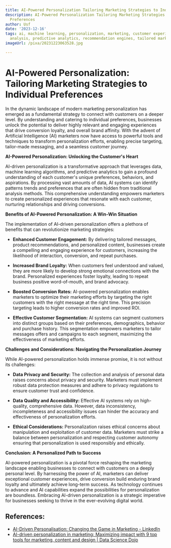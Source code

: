 ```yaml
---
title: AI-Powered Personalization Tailoring Marketing Strategies to Individual Preferences
description: AI-Powered Personalization Tailoring Marketing Strategies to Individual
  Preferences
author: Usf
date: '2023-12-16'
tags: ai, machine learning, personalization, marketing, customer experience, data
  analysis, predictive analytics, recommendation engines, tailored marketing
imageUrl: /pixa/20231223063528.jpg

---
```

# AI-Powered Personalization: Tailoring Marketing Strategies  to Individual Preferences

In the dynamic landscape  of modern  marketing personalization has emerged as a fundamental strategy  to connect with customers on a deeper level. By understanding and catering to  individual preferences, businesses unlock the potential to deliver highly  relevant and engaging experiences that drive conversion loyalty, and  overall brand affinity. With the advent  of Artificial  Intelligence (AI) marketers now have access to powerful tools and techniques to transform personalization efforts, enabling precise targeting,  tailor-made  messaging, and a seamless  customer journey.

**AI-Powered Personalization: Unlocking the Customer's Heart**

AI-driven personalization is a transformative approach that leverages data, machine learning algorithms, and predictive  analytics to gain a profound understanding  of each customer's unique preferences, behaviors, and aspirations. By processing vast amounts of data, AI systems can identify patterns trends and  preferences that are often hidden from traditional analysis methods. This comprehensive understanding empowers marketers to create personalized experiences that  resonate with each customer,  nurturing relationships and driving conversions.

**Benefits  of AI-Powered Personalization: A Win-Win Situation**

The implementation of AI-driven personalization offers a plethora of benefits  that can revolutionize marketing strategies:

* **Enhanced Customer Engagement:**  By delivering tailored messages, product recommendations, and personalized content, businesses create a  compelling and engaging experience  for customers, increasing the likelihood of interaction, conversion, and repeat purchases.

* **Increased Brand Loyalty:** When customers feel understood  and  valued, they are more likely to develop strong emotional connections with the brand. Personalized  experiences  foster loyalty, leading to repeat business positive word-of-mouth, and brand  advocacy.

* **Boosted Conversion Rates:** AI-powered personalization enables marketers to optimize their marketing efforts  by targeting  the right customers with the right message at the right  time. This precision targeting leads to higher conversion rates and  improved  ROI.

* **Effective Customer Segmentation:** AI systems can segment  customers into distinct groups based on their preferences, demographics, behavior and purchase history.  This segmentation empowers marketers to tailor messages offers and campaigns to each segment, maximizing the effectiveness of marketing efforts.

**Challenges and Considerations: Navigating the Personalization Journey**

While AI-powered personalization holds immense promise, it is not without its challenges:

* **Data Privacy and Security:** The  collection and analysis of personal data raises concerns about privacy and security. Marketers must implement robust data  protection measures and  adhere to privacy regulations to  ensure customer trust and  confidence.

*  **Data Quality and Accessibility:** Effective AI systems rely on high-quality, comprehensive data. However, data inconsistency, incompleteness and  accessibility issues can hinder the accuracy and effectiveness of personalization efforts.

* **Ethical Considerations:**  Personalization raises ethical concerns about manipulation and exploitation of customer data. Marketers must strike a balance between personalization and respecting customer autonomy ensuring that personalization  is used responsibly and ethically.

**Conclusion: A Personalized Path to  Success**

AI-powered personalization is a pivotal force reshaping the marketing landscape enabling businesses to connect with  customers on  a deeply personal level. By harnessing the power of AI, marketers can deliver exceptional customer experiences, drive conversion build enduring brand loyalty  and ultimately achieve long-term success. As technology continues to advance and AI capabilities expand the possibilities for personalization are boundless.  Embracing AI-driven personalization is a strategic imperative for businesses seeking to thrive in  the ever-evolving digital  world.

## References:
- [AI-Driven Personalisation: Changing the Game in Marketing - LinkedIn](https://www.linkedin.com/pulse/ai-driven-personalisation-changing-game-marketing-edward-salvatierra)
- [AI-driven personalization in marketing: Maximizing impact with 9 top tools for marketing, content and design | Data Science Dojo](https://datasciencedojo.com/blog/ai-driven-personalization/)
